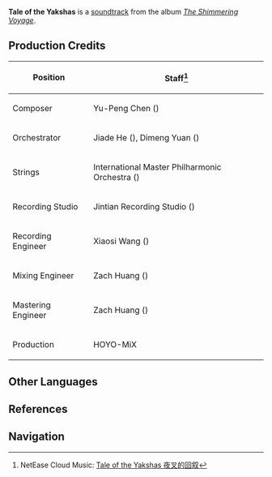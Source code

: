 {{Soundtrack Infobox
|title          =
|image          = The Shimmering Voyage.jpg
|album          = The Shimmering Voyage
|disc           = 4
|number         = 57
|featured       =
|featured2      =
|featured3      =
|featured_disc  =
|featured_disc2 =
|featured_disc3 =
|youtube_id     = OXeli1edmDA
|youtube_time   = 969
|spotify_id     = 1WAMwU8Hl3qFH8amOYOrZm
|played_in      = Story Quest; Story Teaser
|during         = Animated cutscene in ''[[Glimmers of the Vigilant Yaksha]]''
|domain         =
|previous       = Frostbiting Bloom
|next           = Invitation of Windblume (The Shimmering Voyage)
}}
'''Tale of the Yakshas''' is a [[soundtrack]] from the album ''[[The Shimmering Voyage]]''.

==Production Credits==
{| class="wikitable" style="text-align:left; height:0.5em"
! Position
! Staff<ref>NetEase Cloud Music: [https://music.163.com/#/song?id=1861578818 Tale of the Yakshas 夜叉的回叙]</ref>
|-
! Composer
| Yu-Peng Chen ({{zh|陈致逸}})
|-
! Orchestrator
| Jiade He ({{zh|何迦德}}), Dimeng Yuan ({{zh|苑迪萌}})
|-
! Strings
| International Master Philharmonic Orchestra ({{zh|国际首席爱乐乐团}})
|-
! Recording Studio
| Jintian Recording Studio ({{zh|金田录音棚}})
|-
! Recording Engineer
| Xiaosi Wang ({{zh|王小四}})
|-
! Mixing Engineer
| Zach Huang ({{zh|黄巍}})
|-
! Mastering Engineer
| Zach Huang ({{zh|黄巍}})
|-
! Production
| HOYO-MiX
|}

==Other Languages==
{{Other Languages
|en      = Tale of the Yakshas
|zhs     = 夜叉的回叙
|zhs_rm  = Yèchā de Huíxù
|zht     = 夜叉的回敘
|zht_rm  = Yèchā de Huíxù
|zh_tl   = 
|ja      = 夜叉の追憶
|ja_rm   = Yasha no Tsuioku
|ja_tl   = 
|tr      = 
|it      = 
}}

==References==
{{Reflist}}

==Navigation==
{{Soundtrack Navbox|The Shimmering Voyage}}